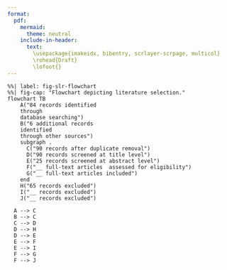 ```yaml
---
format:
  pdf:
    mermaid:
      theme: neutral
    include-in-header: 
      text:
        \usepackage{imakeidx, bibentry, scrlayer-scrpage, multicol}
        \rohead{Draft}
        \lofoot{}
---
```


<!--
Mermaid diagram showing the replicating the CADIMA SLR diagram.
-->

```mermaid
%%| label: fig-slr-flowchart
%%| fig-cap: "Flowchart depicting literature selection."
flowchart TB
    A("84 records identified 
    through 
    database searching")
    B("6 additional records 
    identified  
    through other sources")
    subgraph .
      C("90 records after duplicate removal")  
      D("90 records screened at title level")
      E("25 records screened at abstract level")
      F("__ full-text articles  assessed for eligibility")
      G("__ full-text articles included")
    end
    H("65 records excluded")
    I("__ records excluded")
    J("__ records excluded") 
  
  A --> C
  B --> C
  C --> D
  D --> H
  D --> E
  E --> F
  E --> I
  F --> G
  F --> J
```
